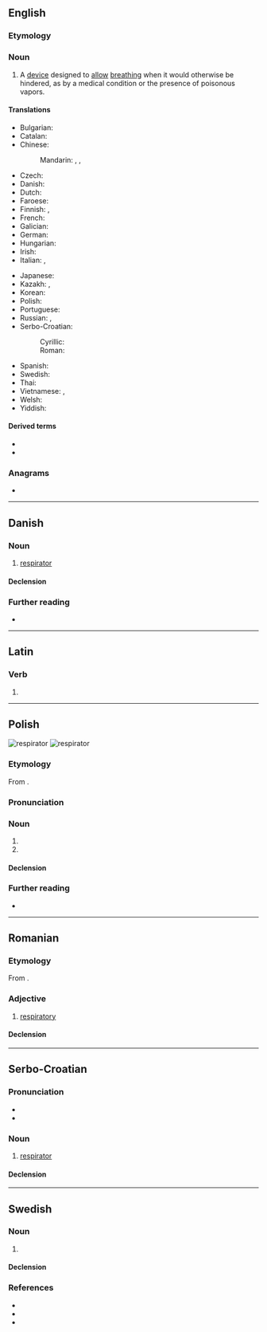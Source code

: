 {{also|respirátor}}
==English==

===Etymology===
{{suffix|en|respirate|or}}

===Noun===
{{en-noun}}

# A [[device]] designed to [[allow]] [[breathe|breathing]] when it would otherwise be hindered, as by a medical condition or the presence of poisonous vapors.
#: {{hyponyms|en|ventilator}}
#: {{ux|en|The house painters were each officially required to wear a '''respirator''', but this was sometimes disregarded in the extreme heat.}}

====Translations====
{{trans-top|device to allow breathing}}
* Bulgarian: {{t|bg|респиратор|m}}
* Catalan: {{t|ca|respirador|m}}
* Chinese:
*: Mandarin: {{t+|cmn|呼吸器|tr=hūxīqì}}, {{t|cmn|呼吸機}}, {{t|cmn|呼吸机|tr=hūxījī}}
* Czech: {{t+|cs|respirátor|m}}
* Danish: {{t+|da|respirator|c}}
* Dutch: {{t+|nl|beademingsmachine|f}}
* Faroese: {{t|fo|andingartól|n}}
* Finnish: {{t|fi|hengityssuojain}}, {{t|fi|hengityslaite}}
* French: {{t+|fr|respirateur|m}}
* Galician: {{t|gl|respirador|m}}
* German: {{t+|de|Beatmungsgerät|n}}
* Hungarian: {{t|hu|lélegeztetőgép}}
* Irish: {{t|ga|análaitheoir|m}}
* Italian: {{t+|it|respiratore|m}}, {{t|it|aeroforo|m}}
{{trans-mid}}
* Japanese: {{t|ja|人工呼吸器|tr=じんこうこきゅうき, jinkō kokyūki}}
* Kazakh: {{t|kk|демперде}}, {{t|kk|респиратор}}
* Korean: {{t-needed|ko}}
* Polish: {{t+|pl|respirator|m}}
* Portuguese: {{t|pt|respirador|m}}
* Russian: {{t+|ru|респира́тор|m}}, {{t+|ru|вентиля́тор|m}}
* Serbo-Croatian:
*: Cyrillic: {{t|sh|респѝра̄тор|m}}
*: Roman: {{t+|sh|respìrātor|m}}
* Spanish: {{t+|es|respirador|m}}
* Swedish: {{t+|sv|respirator|c}}
* Thai: {{t|th|เครื่องช่วยหายใจ}}
* Vietnamese: {{t|vi|mặt nạ phòng độc}}, {{t|vi|mặt nạ chống độc}}
* Welsh: {{t|cy|peiriant anadlu|m}}
* Yiddish: {{t|yi|רעספּיראַטאָר|m}}
{{trans-bottom}}

====Derived terms====
* {{l|en|Both respirator}}
* {{l|en|responaut}}

===Anagrams===
* {{anagrams|en|a=aeioprrrst|airporters|parrotries}}

----

==Danish==

===Noun===
{{da-noun|en|er}}

# [[respirator#English|respirator]]

====Declension====
{{da-decl|en|er}}

===Further reading===
* {{R:DDO}}

----

==Latin==

===Verb===
{{la-verb-form|respīrātor}}

# {{inflection of|la|respīrō||2//3|s|futr|pasv|imp}}

----

==Polish==
[[Image:Oxylog3000.jpg|thumb|respirator]]
[[Image:P100 ovm respirator.jpg|thumb|respirator]]
{{wp|lang=pl}}

===Etymology===
From {{bor|pl|fr|respirateur}}.

===Pronunciation===
{{pl-p}}

===Noun===
{{pl-noun|m-in}}

# {{l|en|ventilator}}
# {{l|en|respirator}}

====Declension====
{{pl-decl-noun
|respirator|respiratory
|respiratora|respiratorów
|respiratorowi|respiratorom
|respirator|respiratory
|respiratorem|respiratorami
|respiratorze|respiratorach
|respiratorze|respiratory
}}

===Further reading===
* {{R:PWN}}

----

==Romanian==

===Etymology===
From {{bor|ro|fr|respiratoire}}.

===Adjective===
{{ro-adj}}

# [[respiratory]]

====Declension====
{{ro-decl-adj}}

----

==Serbo-Croatian==

===Pronunciation===
* {{IPA|sh|/respǐraːtor/}}
* {{hyphenation|sh|res|pi|ra|tor}}

===Noun===
{{sh-noun|g=m|head=respìrātor}}

# [[#English|respirator]]

====Declension====
{{sh-decl-noun
|respirator|respiratori
|respiratora|respiratora
|respiratoru|respiratorima
|respirator|respiratore
|respiratoru / respiratore|respiratori
|respiratoru|respiratorima
|respiratorom|respiratorima
}}

----

==Swedish==

===Noun===
{{sv-noun|c}}

# {{l|en|respirator}}

====Declension====
{{sv-noun-irreg-c|respirator|respiratorn|respiratorer}}

===References===
* {{R:svenska.se|saol}}
* {{R:svenska.se|so}}
* {{R:svenska.se|saob}}